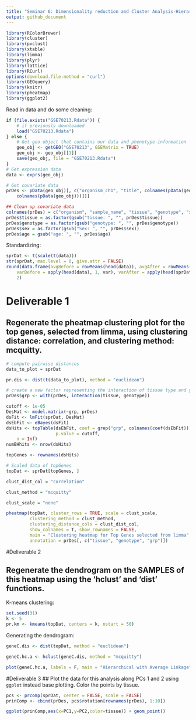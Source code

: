 ```yaml
---
title: "Seminar 6: Dimensionality reduction and Cluster Analysis-Hierarchical Clustering"
output: github_document
---
```


```r
library(RColorBrewer)
library(cluster)
library(pvclust)
library(xtable)
library(limma)
library(plyr)
library(lattice)
library(RCurl)
options(download.file.method = "curl")
library(GEOquery)
library(knitr)
library(pheatmap)
library(ggplot2)
```


Read in data and do some cleaning:

```r
if (file.exists("GSE70213.Rdata")) {
    # if previously downloaded
    load("GSE70213.Rdata")
} else {
    # Get geo object that contains our data and phenotype information
    geo_obj <- getGEO("GSE70213", GSEMatrix = TRUE)
    geo_obj <- geo_obj[[1]]
    save(geo_obj, file = "GSE70213.Rdata")
}
# Get expression data
data <- exprs(geo_obj)

# Get covariate data
prDes <- pData(geo_obj)[, c("organism_ch1", "title", colnames(pData(geo_obj))[grep("characteristics", 
    colnames(pData(geo_obj)))])]

## Clean up covariate data
colnames(prDes) = c("organism", "sample_name", "tissue", "genotype", "sex", "age")
prDes$tissue = as.factor(gsub("tissue: ", "", prDes$tissue))
prDes$genotype = as.factor(gsub("genotype: ", "", prDes$genotype))
prDes$sex = as.factor(gsub("Sex: ", "", prDes$sex))
prDes$age = gsub("age: ", "", prDes$age)
```

Standardizing:

```r
sprDat <- t(scale(t(data)))
str(sprDat, max.level = 0, give.attr = FALSE)
round(data.frame(avgBefore = rowMeans(head(data)), avgAfter = rowMeans(head(sprDat)), 
    varBefore = apply(head(data), 1, var), varAfter = apply(head(sprDat), 1, var)), 
    2)
```

# Deliverable 1
## Regenerate the pheatmap clustering plot for the top genes, selected from limma, using clustering distance: correlation, and clustering method: mcquitty.

```r
# compute pairwise distances
data_to_plot = sprDat

pr.dis <- dist(t(data_to_plot), method = "euclidean")

# create a new factor representing the interaction of tissue type and genotype
prDes$grp <- with(prDes, interaction(tissue, genotype))

cutoff <- 1e-05
DesMat <- model.matrix(~grp, prDes)
dsFit <- lmFit(sprDat, DesMat)
dsEbFit <- eBayes(dsFit)
dsHits <- topTable(dsEbFit, coef = grep("grp", colnames(coef(dsEbFit))), 
                   p.value = cutoff, 
    n = Inf)
numBHhits <- nrow(dsHits)

topGenes <- rownames(dsHits)

# Scaled data of topGenes
topDat <- sprDat[topGenes, ]

clust_dist_col = "correlation"   

clust_method = "mcquitty"  

clust_scale = "none" 

pheatmap(topDat, cluster_rows = TRUE, scale = clust_scale,
         clustering_method = clust_method,
         clustering_distance_cols = clust_dist_col, 
         show_colnames = T, show_rownames = FALSE, 
         main = "Clustering heatmap for Top Genes selected from limma", 
         annotation = prDes[, c("tissue", "genotype", "grp")])

```


#Deliverable 2

## Regenerate the dendrogram on the SAMPLES of this heatmap using the 'hclust' and 'dist' functions.

K-means clustering:

```r
set.seed(31)
k <- 5
pr.km <- kmeans(topDat, centers = k, nstart = 50)
```

Generating the dendrogram:

```r
geneC.dis <- dist(topDat, method = "euclidean")

geneC.hc.a <- hclust(geneC.dis, method = "mcquitty")

plot(geneC.hc.a, labels = F, main = "Hierarchical with Average Linkage", xlab = "")
```

#Deliverable 3
## Plot the data for this analysis along PCs 1 and 2 using `ggplot` instead base plotting. Color the points by tissue.

```r
pcs <- prcomp(sprDat, center = FALSE, scale = FALSE)
prinComp <- cbind(prDes, pcs$rotation[rownames(prDes), 1:10])

ggplot(prinComp,aes(x=PC1,y=PC2,color=tissue)) + geom_point()
```


